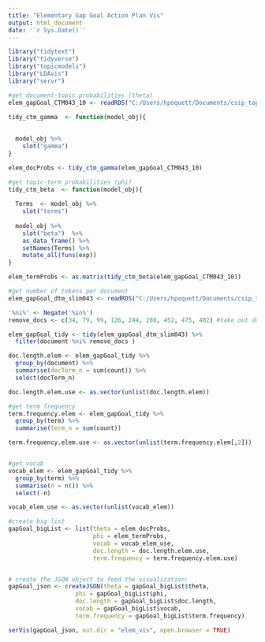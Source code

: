 ```yaml
---
title: "Elementary Gap Goal Action Plan Vis"
output: html_document
date: '`r Sys.Date()`'
---
```



```r

library("tidytext")
library("tidyverse")
library("topicmodels")
library("LDAvis")
library("servr")

#get document-topic probabilities (theta)
elem_gapGoal_CTM043_10 <- readRDS("C:/Users/hpoquett/Documents/csip_topic_model/Data/elem_gapGoal_CTM043_10.rda")

tidy_ctm_gamma  <- function(model_obj){
  
  
  model_obj %>% 
    slot("gamma") 
}

elem_docProbs <- tidy_ctm_gamma(elem_gapGoal_CTM043_10)

#get topic-term probabilities (phi)
tidy_ctm_beta  <- function(model_obj){
  
  Terms  <- model_obj %>% 
    slot("terms") 
  
  model_obj %>% 
    slot("beta")  %>% 
    as_data_frame() %>%
    setNames(Terms) %>%
    mutate_all(funs(exp))
}

elem_termProbs <- as.matrix(tidy_ctm_beta(elem_gapGoal_CTM043_10))

#get number of tokens per document
elem_gapGoal_dtm_slim043 <- readRDS("C:/Users/hpoquett/Documents/csip_topic_model/Data/elem_gapGoal_dtm_slim043.rda")

'%ni%' <- Negate('%in%')
remove_docs <- c(34, 79, 99, 126, 244, 288, 452, 475, 482) #take out documents that did not receive a topic

elem_gapGoal_tidy <- tidy(elem_gapGoal_dtm_slim043) %>%
  filter(document %ni% remove_docs )

doc.length.elem <- elem_gapGoal_tidy %>%
  group_by(document) %>%
  summarise(docTerm_n = sum(count)) %>%
  select(docTerm_n)

doc.length.elem.use <- as.vector(unlist(doc.length.elem))

#get term frequency
term.frequency.elem <- elem_gapGoal_tidy %>%
  group_by(term) %>%
  summarise(term_n = sum(count))

term.frequency.elem.use <- as.vector(unlist(term.frequency.elem[,2]))


#get vocab
vocab_elem <- elem_gapGoal_tidy %>%
  group_by(term) %>%
  summarise(n = n()) %>%
  select(-n)

vocab_elem_use <- as.vector(unlist(vocab_elem))

#create big list
gapGoal_bigList <- list(theta = elem_docProbs, 
                        phi = elem_termProbs, 
                        vocab = vocab_elem_use,
                        doc.length = doc.length.elem.use,
                        term.frequency = term.frequency.elem.use)


# create the JSON object to feed the visualization:
gapGoal_json <- createJSON(theta = gapGoal_bigList$theta, 
                   phi = gapGoal_bigList$phi, 
                   doc.length = gapGoal_bigList$doc.length, 
                   vocab = gapGoal_bigList$vocab, 
                   term.frequency = gapGoal_bigList$term.frequency)

serVis(gapGoal_json, out.dir = "elem_vis", open.browser = TRUE)

```
